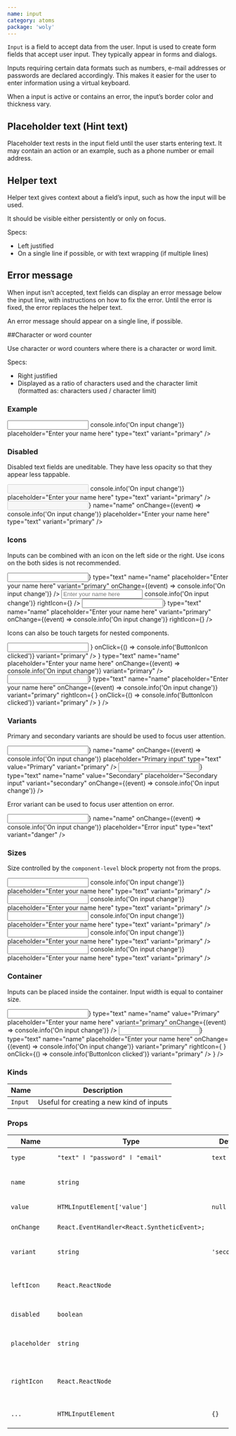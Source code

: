 ```yaml
---
name: input
category: atoms
package: 'woly'
---
```





`Input` is a field to accept data from the user. Input is used to create form fields that accept user input.
They typically appear in forms and dialogs.

Inputs requiring certain data formats such as numbers, e-mail addresses or passwords are declared accordingly.
This makes it easier for the user to enter information using a virtual keyboard.

When a input is active or contains an error, the input’s border color and thickness vary.

## Placeholder text (Hint text)

Placeholder text rests in the input field until the user starts entering text.
It may contain an action or an example, such as a phone number or email address.

## Helper text

Helper text gives context about a field’s input, such as how the input will be used.

It should be visible either persistently or only on focus.

Specs:

- Left justified
- On a single line if possible, or with text wrapping (if multiple lines)

## Error message

When input isn’t accepted, text fields can display an error message below the input line, with instructions on how to fix the error.
Until the error is fixed, the error replaces the helper text.

An error message should appear on a single line, if possible.

##Character or word counter

Use character or word counters where there is a character or word limit.

Specs:

- Right justified
- Displayed as a ratio of characters used and the character limit (formatted as: characters used / character limit)

### Example

<Playground>
  <Input
    name="name"
    onChange={(event) => console.info('On input change')}
    placeholder="Enter your name here"
    type="text"
    variant="primary"
  />
</Playground>

### Disabled

Disabled text fields are uneditable. They have less opacity so that they appear less tappable.

<Playground direction="vertical">
  <Input
    disabled
    name="name"
    onChange={(event) => console.info('On input change')}
    placeholder="Enter your name here"
    type="text"
    variant="primary"
  />
  <Input
    disabled
    leftIcon={<InfoIcon />}
    name="name"
    onChange={(event) => console.info('On input change')}
    placeholder="Enter your name here"
    type="text"
    variant="primary"
  />
</Playground>

### Icons

Inputs can be combined with an icon on the left side or the right. Use icons on the both sides is not recommended.

<Playground direction="vertical" size="L">
  <Input
    leftIcon={<InfoIcon />}
    type="text"
    name="name"
    placeholder="Enter your name here"
    variant="primary"
    onChange={(event) => console.info('On input change')}
  />
  <Input
    type="text"
    name="name"
    placeholder="Enter your name here"
    variant="primary"
    onChange={(event) => console.info('On input change')}
    rightIcon={<InfoIcon />}
  />
  <Input
    leftIcon={<InfoIcon />}
    type="text"
    name="name"
    placeholder="Enter your name here"
    variant="primary"
    onChange={(event) => console.info('On input change')}
    rightIcon={<InfoIcon />}
  />
</Playground>

Icons can also be touch targets for nested components.

<Playground size="L" direction="vertical">
  <Input
    rightIcon={
      <block.S>
        <ButtonIcon
          icon={<InfoIcon />}
          onClick={() => console.info('ButtonIcon clicked')}
          variant="primary"
        />
      </block.S>
    }
    type="text"
    name="name"
    placeholder="Enter your name here"
    onChange={(event) => console.info('On input change')}
    variant="primary"
  />
  <Input
    leftIcon={<InfoIcon />}
    type="text"
    name="name"
    placeholder="Enter your name here"
    onChange={(event) => console.info('On input change')}
    variant="primary"
    rightIcon={
      <block.S>
        <ButtonIcon
          icon={<InfoIcon />}
          onClick={() => console.info('ButtonIcon clicked')}
          variant="primary"
        />
      </block.S>
    }
  />
</Playground>

### Variants

Primary and secondary variants are should be used to focus user attention.

<!-- example for secondary variant will be fixed with task FRNT-477 -->

<Playground direction="vertical">
  <Input
    leftIcon={<InfoIcon />}
    name="name"
    onChange={(event) => console.info('On input change')}
    placeholder="Primary input"
    type="text"
    value="Primary"
    variant="primary"
  />
  <Input
    leftIcon={<InfoIcon />}
    type="text"
    name="name"
    value="Secondary"
    placeholder="Secondary input"
    variant="secondary"
    onChange={(event) => console.info('On input change')}
  />
</Playground>

Error variant can be used to focus user attention on error.

<Playground>
  <Input
    leftIcon={<InfoIcon />}
    name="name"
    onChange={(event) => console.info('On input change')}
    placeholder="Error input"
    type="text"
    variant="danger"
  />
</Playground>

### Sizes

Size controlled by the `component-level` block property not from the props.

<Playground direction="vertical">
  <block.S>
    <Input
      name="name"
      onChange={(event) => console.info('On input change')}
      placeholder="Enter your name here"
      type="text"
      variant="primary"
    />
  </block.S>
  <block.M>
    <Input
      name="name"
      onChange={(event) => console.info('On input change')}
      placeholder="Enter your name here"
      type="text"
      variant="primary"
    />
  </block.M>
  <block.L>
    <Input
      name="name"
      onChange={(event) => console.info('On input change')}
      placeholder="Enter your name here"
      type="text"
      variant="primary"
    />
  </block.L>
  <block.XL>
    <Input
      name="name"
      onChange={(event) => console.info('On input change')}
      placeholder="Enter your name here"
      type="text"
      variant="primary"
    />
  </block.XL>
  <block.H>
    <Input
      name="name"
      onChange={(event) => console.info('On input change')}
      placeholder="Enter your name here"
      type="text"
      variant="primary"
    />
  </block.H>
</Playground>

### Container

Inputs can be placed inside the container. Input width is equal to container size.

<Playground direction="vertical">
  <block.L>
    <Input
      leftIcon={<InfoIcon />}
      type="text"
      name="name"
      value="Primary"
      placeholder="Enter your name here"
      variant="primary"
      onChange={(event) => console.info('On input change')}
    />
  </block.L>
  <block.L>
    <Input
      leftIcon={<InfoIcon />}
      type="text"
      name="name"
      placeholder="Enter your name here"
      onChange={(event) => console.info('On input change')}
      variant="primary"
      rightIcon={
        <block.S>
          <ButtonIcon
            icon={<InfoIcon />}
            onClick={() => console.info('ButtonIcon clicked')}
            variant="primary"
          />
        </block.S>
      }
    />
  </block.L>
</Playground>

### Kinds

| Name    | Description                              |
| ------- | ---------------------------------------- |
| `Input` | Useful for creating a new kind of inputs |

### Props

| Name           | Type                                                  | Default       | Description                                                 |
| -------------- | ----------------------------------------------------- | ------------- | ----------------------------------------------------------- |
| `type`         | `"text" ӏ "password" ӏ "email"`                       | `text`        | HTML type of the input                                      |
| `name`         | `string`                                              |               | Name attribute specifies a name of the input                |
| `value`        | `HTMLInputElement['value']`                           | `null`        | Value of input field                                        |
| `onChange`     | `React.EventHandler<React.SyntheticEvent>;`           |               | On change event handler.                                    |
| `variant`      | `string`                                              | `'secondary'` | Variant prop to style Input component                       |
| `leftIcon`     | `React.ReactNode`                                     |               | Component to show on the left side of the text (ex.: Icon)  |
| `disabled`     | `boolean`                                             |               | HTML disabled attribute                                     |
| `placeholder`  | `string`                                              |               |  CSS pseudo-element represents the placeholder text         |
|`rightIcon`     | `React.ReactNode`                                     |               | Component to show on the right side of the text (ex.: Icon) |
| `...`          | `HTMLInputElement`                                    | `{}`          | Other props are inherited from `HTMLInputElement`           |
